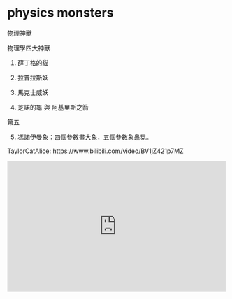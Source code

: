 # physics monsters

::: {show-in="html"}
物理神獸

物理學四大神獸

1. 薛丁格的貓

2. 拉普拉斯妖

3. 馬克士威妖

4. 芝諾的龜 與 阿基里斯之箭

第五

5. 馮諾伊曼象：四個參數畫大象，五個參數象鼻晃。
:::

TaylorCatAlice: https://www.bilibili.com/video/BV1jZ421p7MZ

::: {show-in="html"}
<iframe width=500 height=300 frameborder="0" allowfullscreen src="https://player.bilibili.com/player.html?bvid=BV1jZ421p7MZ&autoplay=0"></iframe>
:::